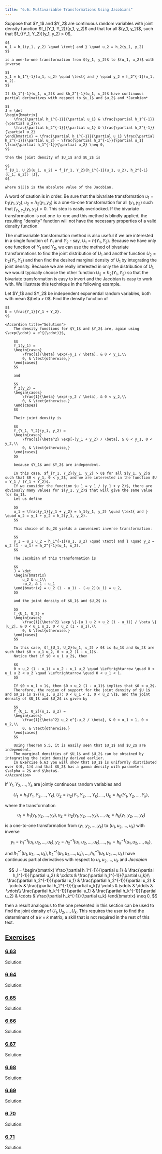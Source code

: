 ```yaml
---
title: "6.6: Multivariable Transformations Using Jacobians"
---
```





<Callout title="The Bivariate Transformation Method" type="info">
    Suppose that $Y_1$ and $Y_2$ are continuous random variables with joint density function $f_{(Y_1, Y_2)}(y_1, y_2)$ and that for all $(y_1, y_2)$, such that $f_{(Y_1, Y_2)}(y_1, y_2) > 0$,

    $$
    u_1 = h_1(y_1, y_2) \quad \text{ and } \quad u_2 = h_2(y_1, y_2)
    $$

    is a one-to-one transformation from $(y_1, y_2)$ to $(u_1, u_2)$ with inverse

    $$
    y_1 = h_1^{-1}(u_1, u_2) \quad \text{ and } \quad y_2 = h_2^{-1}(u_1, u_2).
    $$

    If $h_1^{-1}(u_1, u_2)$ and $h_2^{-1}(u_1, u_2)$ have continuous partial derivatives with respect to $u_1$ and $u_2$ and *Jacobian*

    $$
    J = \det
    \begin{bmatrix}
        \frac{\partial h_1^{-1}}{\partial u_1} & \frac{\partial h_1^{-1}}{\partial u_2}\\
        \frac{\partial h_2^{-1}}{\partial u_1} & \frac{\partial h_2^{-1}}{\partial u_2}
    \end{bmatrix} = \frac{\partial h_1^{-1}}{\partial u_1} \frac{\partial h_2^{-1}}{\partial u_2} - \frac{\partial h_2^{-1}}{\partial u_1} \frac{\partial h_1^{-1}}{\partial u_2} \neq 0,
    $$

    then the joint density of $U_1$ and $U_2$ is

    $$
    f_{U_1, U_2}(u_1, u_2) = f_{Y_1, Y_2}(h_1^{-1}(u_1, u_2), h_2^{-1}(u_1, u_2)) |J|,
    $$

    where $|J|$ is the absolute value of the Jacobian.

</Callout>

A word of caution is in order.
Be sure that the bivariate transformation $u_1 = h_1(y_1, y_2), u_2 = h_2(y_1, y_2)$ is a one-to-one transformation for all $(y_1, y_2)$ such that $f_{Y_1, Y_2}(y_1, y_2) > 0$.
This step is easily overlooked.
If the bivariate transformation is not one-to-one and this method is blindly applied, the resulting "density" function will not have the necessary properties of a valid density function.

The multivariable transformation method is also useful if we are interested in a single function of $Y_1$ and $Y_2$ - say, $U_1 = h(Y_1, Y_2)$.
Because we have only one function of $Y_1$ and $Y_2$, we can use the method of bivariate transformations to find the joint distribution of $U_1$ and another function $U_2 = h_2(Y_1, Y_2)$ and then ﬁnd the desired marginal density of $U_1$ by integrating the joint density.
Because we are really interested in only the distribution of $U_1$, we would typically choose the other function $U_2 = h_2(Y_1, Y_2)$ so that the bivariate transformation is easy to invert and the Jacobian is easy to work with.
We illustrate this technique in the following example.

<Callout title="Example 6.14" type="tip" id="exa-6-14">
    Let $Y_1$ and $Y_2$ be independent exponential random variables, both with mean $\beta > 0$.
    Find the density function of
  
    $$
    U = \frac{Y_1}{Y_1 + Y_2}.
    $$

    <Accordion title="Solution">
        The density functions for $Y_1$ and $Y_2$ are, again using $\exp(\cdot) = e^{(\cdot)}$,

        $$
        f_1(y_1) =
        \begin{cases}
            \frac{1}{\beta} \exp(-y_1 / \beta), & 0 < y_1,\\
            0, & \text{otherwise,}
        \end{cases}
        $$

        and

        $$
        f_2(y_2) =
        \begin{cases}
            \frac{1}{\beta} \exp(-y_2 / \beta), & 0 < y_2,\\
            0, & \text{otherwise.}
        \end{cases}
        $$

        Their joint density is

        $$
        f_{Y_1, Y_2}(y_1, y_2) =
        \begin{cases}
            \frac{1}{\beta^2} \exp[-(y_1 + y_2) / \beta], & 0 < y_1, 0 < y_2,\\
            0, & \text{otherwise,}
        \end{cases}
        $$

        because $Y_1$ and $Y_2$ are independent.

        In this case, $f_{Y_1, Y_2}(y_1, y_2) > 0$ for all $(y_1, y_2)$ such that $0 < y_1, 0 < y_2$, and we are interested in the function $U = Y_1 / (Y_1 + Y_2)$.
        If we consider the function $u_1 = y_1 / (y_1 + y_2)$, there are obviously many values for $(y_1, y_2)$ that will give the same value for $u_1$.
        Let us define

        $$
        u_1 = \frac{y_1}{y_1 + y_2} = h_1(y_1, y_2) \quad \text{ and } \quad u_2 = y_1 + y_2 = h_2(y_1, y_2).
        $$

        This choice of $u_2$ yields a convenient inverse transformation:

        $$
        y_1 = u_1 u_2 = h_1^{-1}(u_1, u_2) \quad \text{ and } \quad y_2 = u_2 (1 - u_1) = h_2^{-1}(u_1, u_2).
        $$

        The Jacobian of this transformation is

        $$
        J = \det
        \begin{bmatrix}
            u_2 & u_1\\
            -u_2, & 1 - u_1
        \end{bmatrix} = u_2 (1 - u_1) - (-u_2)(u_1) = u_2,
        $$

        and the joint density of $U_1$ and $U_2$ is

        $$
        f_{U_1, U_2} =
        \begin{cases}
            \frac{1}{\beta^2} \exp \{-[u_1 u_2 + u_2 (1 - u_1)] / \beta \} |u_2|, & 0 < u_1 u_2, 0 < u_2 (1 - u_1),\\
            0, & \text{otherwise.}
        \end{cases}
        $$

        In this case, $f_{U_1, U_2}(u_1, u_2) > 0$ is $u_1$ and $u_2$ are such that $0 < u_1 u_2, 0 < u_2 (1 - u_1)$.
        Notice that if $0 < u_1 u_2$, then

        $$
        0 < u_2 (1 - u_1) = u_2 - u_1 u_2 \quad \Leftrightarrow \quad 0 < u_1 u_2 < u_2 \quad \Leftrightarrow \quad 0 < u_1 < 1.
        $$

        If $0 < u_1 < 1$, then $0 < u_2 (1 - u_1)$ implies that $0 < u_2$.
        Therefore, the region of support for the joint density of $U_1$ and $U_2$ is $\{(u_1, u_2): 0 < u_1 < 1, 0 < u_2 \}$, and the joint density of $U_1$ and $U_2$ is given by

        $$
        f_{U_1, U_2}(u_1, u_2) =
        \begin{cases}
            \frac{1}{\beta^2} u_2 e^{-u_2 / \beta}, & 0 < u_1 < 1, 0 < u_2,\\
            0, & \text{otherwise.}
        \end{cases}
        $$

        Using Theorem 5.5, it is easily seen that $U_1$ and $U_2$ are independent.
        The marginal densities of $U_1$ and $U_2$ can be obtained by integrating the joint density derived earlier.
        In Exercise 6.63 you will show that $U_1$ is uniformly distributed over $(0, 1)$ and that $U_2$ has a gamma density with parameters $\alpha = 2$ and $\beta$.
    </Accordion>

</Callout>

If $Y_1, Y_2, ..., Y_k$ are jointly continuous random variables and

$$
U_1 = h_1(Y_1, Y_2, ..., Y_k), U_2 = h_2(Y_1, Y_2, ..., Y_k), ..., U_k = h_k(Y_1, Y_2, ..., Y_k),
$$

where the transformation

$$
u_1 = h_1(y_1, y_2, ..., y_k), u_2 = h_2(y_1, y_2, ..., y_k), ..., u_k = h_k(y_1, y_2, ..., y_k)
$$

is a one-to-one transformation from $(y_1, y_2, ..., y_k)$ to $(u_1, u_2, ..., u_k)$ with inverse

$$
y_1 = h_1^{-1}(u_1, u_2, ..., u_k), y_2 = h_2^{-1}(u_1, u_2, ..., u_k), ..., y_k = h_k^{-1}(u_1, u_2, ..., u_k),
$$

and $h_1^{-1}(u_1, u_2, ...,u_k), h_2^{-1}(u_1, u_2, ...,u_k), ..., h_k^{-1}(u_1, u_2, ..., u_k)$ have continuous partial derivatives with respect to $u_1, u_2, ..., u_k$ and _Jacobian_

$$
J =
\begin{bmatrix}
    \frac{\partial h_1^{-1}}{\partial u_1} & \frac{\partial h_1^{-1}}{\partial u_2} & \cdots & \frac{\partial h_1^{-1}}{\partial u_k}\\
    \frac{\partial h_2^{-1}}{\partial u_1} & \frac{\partial h_2^{-1}}{\partial u_2} & \cdots & \frac{\partial h_2^{-1}}{\partial u_k}\\
    \vdots & \vdots & \ddots & \vdots\\
    \frac{\partial h_k^{-1}}{\partial u_1} & \frac{\partial h_k^{-1}}{\partial u_2} & \cdots & \frac{\partial h_k^{-1}}{\partial u_k}
\end{bmatrix} \neq 0,
$$

then a result analogous to the one presented in this section can be used to ﬁnd the joint density of $U_1, U_2, ..., U_k$.
This requires the user to ﬁnd the determinant of a $k \times k$ matrix, a skill that is not required in the rest of this text.

## <u>Exercises</u>

### <u>6.63</u>

<Ch6Ex63 />

Solution:

<Ch6Ex63Sol />

### <u>6.64</u>

<Ch6Ex64 />

Solution:

<Ch6Ex64Sol />

### <u>6.65</u>

<Ch6Ex65 />

Solution:

<Ch6Ex65Sol />

### <u>6.66</u>

<Ch6Ex66 />

Solution:

<Ch6Ex66Sol />

### <u>6.67</u>

<Ch6Ex67 />

Solution:

<Ch6Ex67Sol />

### <u>6.68</u>

<Ch6Ex68 />

Solution:

<Ch6Ex68Sol />

### <u>6.69</u>

<Ch6Ex69 />

Solution:

<Ch6Ex69Sol />

### <u>6.70</u>

<Ch6Ex70 />

Solution:

<Ch6Ex70Sol />

### <u>6.71</u>

<Ch6Ex71 />

Solution:

<Ch6Ex71Sol />
